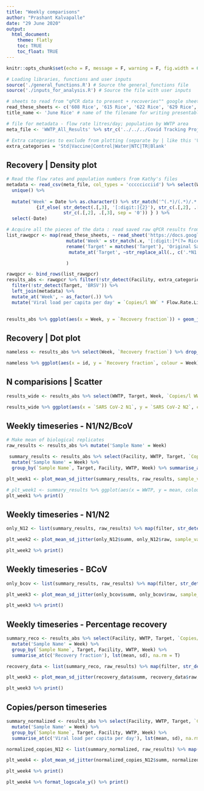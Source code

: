 ```yaml
---
title: "Weekly comparisons"
author: "Prashant Kalvapalle"
date: "29 June 2020"
output: 
  html_document:
    theme: flatly
    toc: TRUE
    toc_float: TRUE
---
```


```r

knitr::opts_chunk$set(echo = F, message = F, warning = F, fig.width = 6, fig.height = 4)

# Loading libraries, functions and user inputs
source('./general_functions.R') # Source the general_functions file
source('./inputs_for_analysis.R') # Source the file with user inputs

# sheets to read from "qPCR data to present + recoveries"" google sheet
read_these_sheets <- c('608 Rice', '615 Rice', '622 Rice', '629 Rice', '706 Rice', '713 Rice') # sheet name(s) in the raw data file (qPCR data dump) - Separate by comma (,)
title_name <- 'June Rice' # name of the filename for writing presentable data and plot title

# file for metadata - flow rate litres/day; population by WWTP area
meta_file <- 'WWTP_All_Results' %>% str_c('../../../Covid Tracking Project/Rice and Baylor Combined Data/', ., '.csv')

# Extra categories to exclude from plotting (separate by | like this 'Vaccine|Troubleshooting')
extra_categories = 'Std|Vaccine|Control|Water|NTC|TR|Blank'
```

## Recovery | Density plot

```r

# Read the flow rates and population numbers from Kathy's files
metadata <- read_csv(meta_file, col_types = 'cccccicciid') %>% select(WWTP, Date, Population, Flow.Rate.Liters.Per.Day) %>% 
  unique() %>%  
  
  mutate('Week' = Date %>% as.character() %>% str_match('^(.*)/(.*)/.*') %>% 
           {if_else( str_detect(.[,3], '[:digit:]{2}'), str_c(.[,2], .[,3]), 
                     str_c(.[,2], .[,3], sep = '0')) } ) %>% 
  select(-Date)

# Acquire all the pieces of the data : read saved raw qPCR results from a google sheet
list_rawqpcr <- map(read_these_sheets, ~ read_sheet('https://docs.google.com/spreadsheets/d/1ltvW7xZf2aUPoBchD4NFGuV0gGWPkdsOW3a0Hxalm-Y/edit#gid=1363292517', sheet = .x) %>%  
                      mutate('Week' = str_match(.x, '[:digit:]*(?= Rice)')) %>%
                      rename('Target' = matches('Target'), 'Original Sample Volume' = matches('WW_vol|Original Sample Volume'), 'Ct' = matches('^CT', ignore.case = T)) %>% 
                       mutate_at('Target', ~str_replace_all(., c('.*N1.*' = 'SARS CoV-2 N1', '.*N2.*' = 'SARS CoV-2 N2')))

                      ) 

rawqpcr <- bind_rows(list_rawqpcr)
results_abs <- rawqpcr %>% filter(!str_detect(Facility, extra_categories)) %>%  # remove unnecessary data
  filter(!str_detect(Target, 'BRSV')) %>% 
  left_join(metadata) %>% 
  mutate_at('Week', ~ as_factor(.)) %>% 
  mutate('Viral load per capita per day' = `Copies/l WW` * Flow.Rate.Liters.Per.Day / Population)

  
results_abs %>% ggplot(aes(x = Week, y = `Recovery fraction`)) + geom_jitter(width = .1)
```

## Recovery | Dot plot

```r

nameless <- results_abs %>% select(Week, `Recovery fraction`) %>% drop_na() %>% group_by(Week) %>% arrange(`Recovery fraction`) %>%  mutate(id = row_number()) 

nameless %>% ggplot(aes(x = id, y = `Recovery fraction`, colour = Week)) + geom_point() + geom_line()
```

## N comparisions | Scatter

```r

results_wide <- results_abs %>% select(WWTP, Target, Week, `Copies/l WW`) %>% group_by(Week, Target, WWTP) %>% mutate(id = row_number()) %>% unite('WWTP', c('WWTP', id)) %>% pivot_wider(names_from = Target, values_from = `Copies/l WW`) 

results_wide %>% ggplot(aes(x = `SARS CoV-2 N1`, y = `SARS CoV-2 N2`, colour = Week)) + geom_point() + geom_smooth(method = 'lm') 

```


## Weekly timeseries - N1/N2/BcoV

```r

# Make mean of biological replicates
raw_results <- results_abs %>% mutate('Sample Name' = Week)

 summary_results <- results_abs %>% select(Facility, WWTP, Target, `Copies/ul RNA`: `Recovery fraction`, Week, -Bottle) %>%
  mutate('Sample Name' = Week) %>% 
  group_by(`Sample Name`, Target, Facility, WWTP, Week) %>% summarise_at(c('Copies/l WW'), lst(mean, sd), na.rm = T)

plt_week1 <- plot_mean_sd_jitter(summary_results, raw_results, sample_var = extra_categories, exclude_sample = T, x_var = Week, y_var = `Copies/l WW`, facet_var = WWTP, colour_var = Target, ylabel = 'Genome copies/l Wastewater', facet_style = 'wrap free') + geom_line(aes(group = Target))

# plt_week1 <- summary_results %>% ggplot(aes(x = WWTP, y = mean, colour = Target)) + geom_point() + geom_line() 
plt_week1 %>% print()
```


## Weekly timeseries - N1/N2 

```r
only_N12 <- list(summary_results, raw_results) %>% map(filter, str_detect(Target, 'N1|N2')) %>% setNames(c('summ', 'raw'))

plt_week2 <- plot_mean_sd_jitter(only_N12$summ, only_N12$raw, sample_var = extra_categories, exclude_sample = T, x_var = Week, y_var = `Copies/l WW`, facet_var = WWTP, colour_var = Target, ylabel = 'Genome copies/l Wastewater', facet_style = 'manual') + geom_line(aes(group = Target)) + facet_wrap(facets = ~WWTP, scales = 'free_x')

plt_week2 %>% print()
```

## Weekly timeseries - BCoV 

```r
only_bcov <- list(summary_results, raw_results) %>% map(filter, str_detect(Target, 'BCoV')) %>% setNames(c('summ', 'raw'))

plt_week3 <- plot_mean_sd_jitter(only_bcov$summ, only_bcov$raw, sample_var = extra_categories, exclude_sample = T, x_var = Week, y_var = `Copies/l WW`, facet_var = WWTP, colour_var = Target, ylabel = 'Genome copies/l Wastewater', facet_style = 'manual') + geom_line(aes(group = Target)) + facet_wrap(facets = ~WWTP, scales = 'free_x')

plt_week3 %>% print()
```

## Weekly timeseries - Percentage recovery 

```r

summary_reco <- results_abs %>% select(Facility, WWTP, Target, `Copies/ul RNA`: `Recovery fraction`, Week, -Bottle) %>%
  mutate('Sample Name' = Week) %>% 
  group_by(`Sample Name`, Target, Facility, WWTP, Week) %>% 
  summarise_at(c('Recovery fraction'), lst(mean, sd), na.rm = T)

recovery_data <- list(summary_reco, raw_results) %>% map(filter, str_detect(Target, 'BCoV')) %>% setNames(c('summ', 'raw'))

plt_week3 <- plot_mean_sd_jitter(recovery_data$summ, recovery_data$raw, sample_var = extra_categories, exclude_sample = T, x_var = Week, y_var = `Recovery fraction`, facet_var = WWTP, colour_var = Target, ylabel = 'Percentage of BCoV copies recovered', facet_style = 'manual') + geom_line(aes(group = Target)) + facet_wrap(facets = ~WWTP, scales = 'free_x')

plt_week3 %>% print()
```

## Copies/person timeseries

```r

summary_normalized <- results_abs %>% select(Facility, WWTP, Target, `Copies/ul RNA`: `Recovery fraction`, Week, `Viral load per capita per day`, -Bottle) %>%
  mutate('Sample Name' = Week) %>% 
  group_by(`Sample Name`, Target, Facility, WWTP, Week) %>% 
  summarise_at(c('Viral load per capita per day'), lst(mean, sd), na.rm = T)

normalized_copies_N12 <- list(summary_normalized, raw_results) %>% map(filter, str_detect(Target, 'N1|N2')) %>% setNames(c('summ', 'raw'))

plt_week4 <- plot_mean_sd_jitter(normalized_copies_N12$summ, normalized_copies_N12$raw, sample_var = extra_categories, exclude_sample = T, x_var = Week, y_var = `Viral load per capita per day`, facet_var = WWTP, colour_var = Target, ylabel = 'Viral load per capita per day', facet_style = 'manual') + geom_line(aes(group = Target)) + facet_wrap(facets = ~WWTP, scales = 'free_x')

plt_week4 %>% print()

plt_week4 %>% format_logscale_y() %>% print()

```
